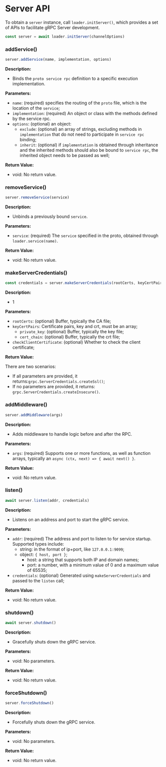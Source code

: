 # Server API

To obtain a `server` instance, call `loader.initServer()`, which provides a set of APIs to facilitate gRPC Server development.

```js
const server = await loader.initServer(channelOptions)
```

### addService()

```js
server.addService(name, implementation, options)
```

**Description:**
- Binds the `proto service rpc` definition to a specific execution implementation.

**Parameters:**
- `name`: (required) specifies the routing of the `proto` file, which is the location of the `service`;
- `implementation`: (required) An object or class with the methods defined by the service rpc.
- `options`: (optional) an object:
    - `exclude`: (optional) an array of strings, excluding methods in `implementation` that do not need to participate in `service rpc` binding;
    - `inherit`: (optional) if `implementation` is obtained through inheritance and the inherited methods should also be bound to `service rpc`, the inherited object needs to be passed as well;

**Return Value:**
- void: No return value.

### removeService()

```js
server.removeService(service)
```

**Description:**
- Unbinds a previously bound `service`.

**Parameters:**
- `service`: (required) The `service` specified in the proto, obtained through `loader.service(name)`.

**Return Value:**
- void: No return value.

### makeServerCredentials()

```js
const credentials = server.makeServerCredentials(rootCerts, keyCertPairs, checkClientCertificate)
```

**Description:**
- 1

**Parameters:**
- `rootCerts`: (optional) Buffer, typically the CA file;
- `keyCertPairs`: Certificate pairs, key and crt, must be an array;
    - `private_key`: (optional) Buffer, typically the key file;
    - `cert_chain`: (optional) Buffer, typically the crt file;
- `checkClientCertificate`: (optional) Whether to check the client certificate;

**Return Value:**

There are two scenarios:
- If all parameters are provided, it returns:`grpc.ServerCredentials.createSsl()`;
- If no parameters are provided, it returns: `grpc.ServerCredentials.createInsecure()`.

### addMiddleware()

```js
server.addMiddleware(args)
```

**Description:**
- Adds middleware to handle logic before and after the RPC.

**Parameters:**
- `args`: (required) Supports one or more functions, as well as function arrays, typically an `async (ctx, next) => { await next() }`.

**Return Value:**
- void: No return value.

### listen()

```js
await server.listen(addr, credentials)
```

**Description:**
- Listens on an address and port to start the gRPC service.

**Parameters:**
- `addr`: (required) The address and port to listen to for service startup. Supported types include:
    - string: in the format of ip+port, like `127.0.0.1:9099`;
    - object: `{ host, port }`;
        - host: a string that supports both IP and domain names;
        - port: a number, with a minimum value of 0 and a maximum value of 65535;
- `credentials`: (optional) Generated using `makeServerCredentials` and passed to the `listen` call;

**Return Value:**
- void: No return value.

### shutdown()

```js
await server.shutdown()
```

**Description:**
- Gracefully shuts down the gRPC service.

**Parameters:**
- void: No parameters.

**Return Value:**
- void: No return value.

### forceShutdown()

```js
server.forceShutdown()
```

**Description:**
- Forcefully shuts down the gRPC service.

**Parameters:**
- void: No parameters.

**Return Value:**
- void: No return value.
